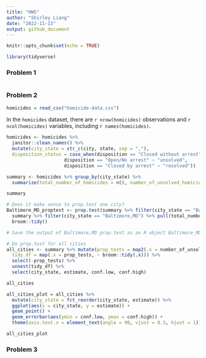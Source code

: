 ```yaml
---
title: "HW5"
author: "Shirley Liang"
date: "2022-11-13"
output: github_document
---
```


```r

knitr::opts_chunk$set(echo = TRUE)

library(tidyverse)

```

### Problem 1

```r



```

### Problem 2

```r

homicides = read_csv("homicide-data.csv")

```

In the `homicides` dataset, there are `r nrow(homicides)` observations and `r ncol(homicides)` variables, including `r names(homicides)`.

```r

homicides <- homicides %>% 
  janitor::clean_names() %>% 
  mutate(city_state = str_c(city, state, sep = ","),
  disposition_status = case_when(disposition == "Closed without arrest" ~ "unsolved",
                     disposition == "Open/No arrest" ~ "unsolved",
                     disposition == "Closed by arrest" ~ "resolved")) 

summary <- homicides %>% group_by(city_state) %>% 
  summarize(total_number_of_homicides = n(), number_of_unsolved_homicides = sum(disposition_status == "unsolved")) 

summary

```

```r
# Does it make sense to prop.test one city?
Baltimore_MD_proptest <- prop.test(summary %>% filter(city_state == "Baltimore,MD") %>% pull(number_of_unsolved_homicides), 
  summary %>% filter(city_state == "Baltimore,MD") %>% pull(total_number_of_homicides)) %>% 
  broom::tidy()

# Save the output of Baltimore,MD prop.test as an R object Baltimore_MD_proptest.

# Do prop.test for all cities
all_cities <- summary %>% mutate(prop_tests = map2(.x = number_of_unsolved_homicides, .y = total_number_of_homicides, ~ prop.test(x = .x, n = .y)),
  tidy_df = map(.x = prop_tests, ~ broom::tidy(.x))) %>% 
  select(-prop_tests) %>% 
  unnest(tidy_df) %>% 
  select(city_state, estimate, conf.low, conf.high)

all_cities

```

```r

all_cities_plot = all_cities %>% 
  mutate(city_state = fct_reorder(city_state, estimate)) %>% 
  ggplot(aes(x = city_state, y = estimate)) +
  geom_point() +
  geom_errorbar(aes(ymin = conf.low, ymax = conf.high)) + 
  theme(axis.text.x = element_text(angle = 90, vjust = 0.5, hjust = 1))

all_cities_plot

```


### Problem 3

```r



```


